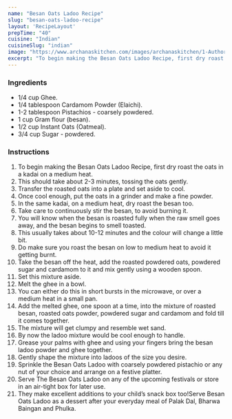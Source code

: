 ---
name: "Besan Oats Ladoo Recipe"
slug: "besan-oats-ladoo-recipe"
layout: 'RecipeLayout'
prepTime: "40"
cuisine: "Indian"
cuisineSlug: "indian"
image: "https://www.archanaskitchen.com/images/archanaskitchen/1-Author/Lubna_Karim/BesanOats_Ladoo.jpg"
excerpt: "To begin making the Besan Oats Ladoo Recipe, first dry roast the oats in a kadai on a medium heat"
---

### Ingredients

- 1/4 cup Ghee.
- 1/4 tablespoon Cardamom Powder (Elaichi).
- 1-2 tablespoon Pistachios - coarsely powdered.
- 1 cup Gram flour (besan).
- 1/2 cup Instant Oats (Oatmeal).
- 3/4 cup Sugar - powdered.

### Instructions

1. To begin making the Besan Oats Ladoo Recipe, first dry roast the oats in a kadai on a medium heat.
1. This should take about 2-3 minutes, tossing the oats gently.
1. Transfer the roasted oats into a plate and set aside to cool.
1. Once cool enough, put the oats in a grinder and make a fine powder.
1. In the same kadai, on a medium heat, dry roast the besan too.
1. Take care to continuously stir the besan, to avoid burning it.
1. You will know when the besan is roasted fully when the raw smell goes away, and the besan begins to smell toasted.
1. This usually takes about 10-12 minutes and the colour will change a little bit.
1. Do make sure you roast the besan on low to medium heat to avoid it getting burnt.
1. Take the besan off the heat, add the roasted powdered oats, powdered sugar and cardamom to it and mix gently using a wooden spoon.
1. Set this mixture aside.
1. Melt the ghee in a bowl.
1. You can either do this in short bursts in the microwave, or over a medium heat in a small pan.
1. Add the melted ghee, one spoon at a time, into the mixture of roasted besan, roasted oats powder, powdered sugar and cardamom and fold till it comes together.
1. The mixture will get clumpy and resemble wet sand.
1. By now the ladoo mixture would be cool enough to handle.
1. Grease your palms with ghee and using your fingers bring the besan ladoo powder and ghee together.
1. Gently shape the mixture into ladoos of the size you desire.
1. Sprinkle the Besan Oats Ladoo with coarsely powdered pistachio or any nut of your choice and arrange on a festive platter.
1. Serve The Besan Oats Ladoo on any of the upcoming festivals or store in an air-tight box for later use.
1. They make excellent additions to your child’s snack box too!Serve Besan Oats Ladoo as a dessert after your everyday meal of Palak Dal, Bharwa Baingan and Phulka.
